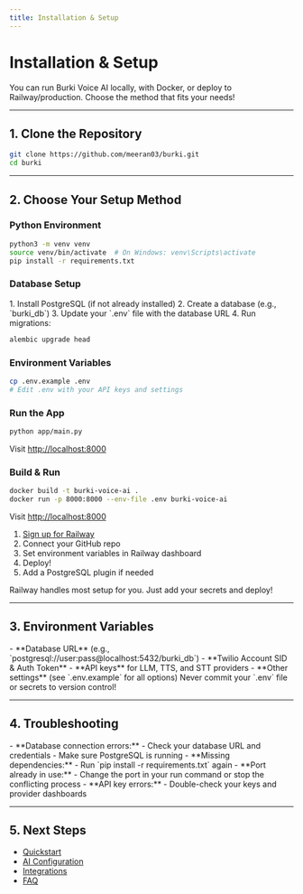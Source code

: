```yaml
---
title: Installation & Setup
---
```


# Installation & Setup

<Callout type="info">
You can run Burki Voice AI locally, with Docker, or deploy to Railway/production. Choose the method that fits your needs!
</Callout>

---

## 1. Clone the Repository

```bash
git clone https://github.com/meeran03/burki.git
cd burki
```

---

## 2. Choose Your Setup Method

<Tabs>
  <Tab label="Local Development">

  ### Python Environment
  
  ```bash
  python3 -m venv venv
  source venv/bin/activate  # On Windows: venv\Scripts\activate
  pip install -r requirements.txt
  ```

  ### Database Setup
  
  <Accordion title="PostgreSQL (Recommended)">
  1. Install PostgreSQL (if not already installed)
  2. Create a database (e.g., `burki_db`)
  3. Update your `.env` file with the database URL
  4. Run migrations:
  
  ```bash
  alembic upgrade head
  ```
  </Accordion>

  ### Environment Variables
  
  ```bash
  cp .env.example .env
  # Edit .env with your API keys and settings
  ```

  ### Run the App
  
  ```bash
  python app/main.py
  ```
  Visit [http://localhost:8000](http://localhost:8000)

  </Tab>
  <Tab label="Docker">

  ### Build & Run
  
  ```bash
  docker build -t burki-voice-ai .
  docker run -p 8000:8000 --env-file .env burki-voice-ai
  ```
  Visit [http://localhost:8000](http://localhost:8000)

  </Tab>
  <Tab label="Railway (Cloud)">

  1. [Sign up for Railway](https://railway.app/)
  2. Connect your GitHub repo
  3. Set environment variables in Railway dashboard
  4. Deploy!
  5. Add a PostgreSQL plugin if needed

  <Callout type="success">
  Railway handles most setup for you. Just add your secrets and deploy!
  </Callout>

  </Tab>
</Tabs>

---

## 3. Environment Variables

<Accordion title="What do I need to set?">
- **Database URL** (e.g., `postgresql://user:pass@localhost:5432/burki_db`)
- **Twilio Account SID & Auth Token**
- **API keys** for LLM, TTS, and STT providers
- **Other settings** (see `.env.example` for all options)
</Accordion>

<Callout type="warning">
Never commit your `.env` file or secrets to version control!
</Callout>

---

## 4. Troubleshooting

<Accordion title="Common Issues & Solutions">
- **Database connection errors:**
  - Check your database URL and credentials
  - Make sure PostgreSQL is running
- **Missing dependencies:**
  - Run `pip install -r requirements.txt` again
- **Port already in use:**
  - Change the port in your run command or stop the conflicting process
- **API key errors:**
  - Double-check your keys and provider dashboards
</Accordion>

---

## 5. Next Steps

- [Quickstart](./quickstart)
- [AI Configuration](./ai-configuration)
- [Integrations](./integrations)
- [FAQ](./faq) 